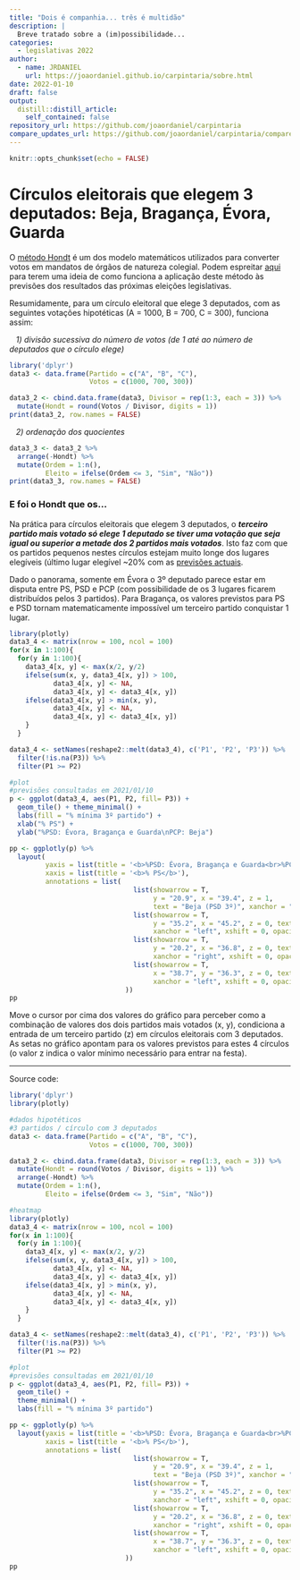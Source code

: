 ```yaml
---
title: "Dois é companhia... três é multidão"
description: |
  Breve tratado sobre a (im)possibilidade...
categories:
  - legislativas 2022
author:
  - name: JRDANIEL
    url: https://joaordaniel.github.io/carpintaria/sobre.html
date: 2022-01-10
draft: false
output:
  distill::distill_article:
    self_contained: false
repository_url: https://github.com/joaordaniel/carpintaria
compare_updates_url: https://github.com/joaordaniel/carpintaria/compare/pubv1...master
---
```



```r
knitr::opts_chunk$set(echo = FALSE)
```


# Círculos eleitorais que elegem 3 deputados: Beja, Bragança, Évora, Guarda 
O [método Hondt](https://www.cne.pt/content/metodo-de-hondt) é um dos modelo matemáticos utilizados para converter votos em mandatos de órgãos de natureza colegial. Podem espreitar [aqui](https://jrdaniel.shinyapps.io/paragrafo) para terem uma ideia de como funciona a aplicação deste método às previsões dos resultados das próximas eleições legislativas.

Resumidamente, para um círculo eleitoral que elege 3 deputados, com as seguintes votações hipotéticas (A = 1000, B = 700, C = 300), funciona assim:

&nbsp;&nbsp;&nbsp;*1) divisão sucessiva do número de votos (de 1 até ao número de deputados que o círculo elege)*

```r
library('dplyr')
data3 <- data.frame(Partido = c("A", "B", "C"),
                    Votos = c(1000, 700, 300))

data3_2 <- cbind.data.frame(data3, Divisor = rep(1:3, each = 3)) %>%
  mutate(Hondt = round(Votos / Divisor, digits = 1))
print(data3_2, row.names = FALSE)

```

&nbsp;&nbsp;&nbsp;*2) ordenação dos quocientes*

```r
data3_3 <- data3_2 %>%
  arrange(-Hondt) %>%
  mutate(Ordem = 1:n(),
         Eleito = ifelse(Ordem <= 3, "Sim", "Não"))
print(data3_3, row.names = FALSE)

```

### E foi o Hondt que os...
Na prática para círculos eleitorais que elegem 3 deputados, o ***terceiro partido mais votado só elege 1 deputado se tiver uma votação que seja igual ou superior a metade dos 2 partidos mais votados***. Isto faz com que os partidos pequenos nestes círculos estejam muito longe dos lugares elegíveis (último lugar elegível ~20% com as [previsões actuais](https://twitter.com/intracampos?ref_src=twsrc%5Egoogle%7Ctwcamp%5Eserp%7Ctwgr%5Eauthor).

Dado o panorama, somente em Évora o 3º deputado parece estar em disputa entre PS, PSD e PCP (com possibilidade de os 3 lugares ficarem distribuídos pelos 3 partidos). Para Bragança, os valores previstos para PS e PSD tornam matematicamente impossível um terceiro partido conquistar 1 lugar.



```r
library(plotly)
data3_4 <- matrix(nrow = 100, ncol = 100)
for(x in 1:100){
  for(y in 1:100){
    data3_4[x, y] <- max(x/2, y/2)
    ifelse(sum(x, y, data3_4[x, y]) > 100,
           data3_4[x, y] <- NA,
           data3_4[x, y] <- data3_4[x, y])
    ifelse(data3_4[x, y] > min(x, y),
           data3_4[x, y] <- NA,
           data3_4[x, y] <- data3_4[x, y])
    }
  }

data3_4 <- setNames(reshape2::melt(data3_4), c('P1', 'P2', 'P3')) %>%
  filter(!is.na(P3)) %>%
  filter(P1 >= P2)

#plot
#previsões consultadas em 2021/01/10
p <- ggplot(data3_4, aes(P1, P2, fill= P3)) + 
  geom_tile() + theme_minimal() +
  labs(fill = "% mínima 3º partido") +
  xlab("% PS") +
  ylab("%PSD: Évora, Bragança e Guarda\nPCP: Beja")

pp <- ggplotly(p) %>%
  layout(
         yaxis = list(title = '<b>%PSD: Évora, Bragança e Guarda<br>%PCP: Beja</b>'), 
         xaxis = list(title = '<b>% PS</b>'),
         annotations = list(
                               list(showarrow = T,
                                    y = "20.9", x = "39.4", z = 1,
                                    text = "Beja (PSD 3º)", xanchor = "left", xshift = 0, opacity = 0.7),
                               list(showarrow = T,
                                    y = "35.2", x = "45.2", z = 0, text = "Bragança",
                                    xanchor = "left", xshift = 0, opacity = 0.7),
                               list(showarrow = T,
                                    y = "20.2", x = "36.8", z = 0, text = "Évora (PCP 3º)",
                                    xanchor = "right", xshift = 0, opacity = 0.7),
                               list(showarrow = T,
                                    x = "38.7", y = "36.3", z = 0, text = "Guarda",
                                    xanchor = "left", xshift = 0, opacity = 0.7)
                             ))
pp


```

Move o cursor por cima dos valores do gráfico para perceber como a combinação de valores dos dois partidos mais votados (x, y), condiciona a entrada de um terceiro partido (z) em círculos eleitorais com 3 deputados. As setas no gráfico apontam para os valores previstos para estes 4 círculos (o valor z indica o valor mínimo necessário para entrar na festa).



------------
Source code:

```r
library('dplyr')
library(plotly)

#dados hipotéticos
#3 partidos / círculo com 3 deputados
data3 <- data.frame(Partido = c("A", "B", "C"),
                    Votos = c(1000, 700, 300))

data3_2 <- cbind.data.frame(data3, Divisor = rep(1:3, each = 3)) %>%
  mutate(Hondt = round(Votos / Divisor, digits = 1)) %>%
  arrange(-Hondt) %>%
  mutate(Ordem = 1:n(),
         Eleito = ifelse(Ordem <= 3, "Sim", "Não"))

#heatmap 
library(plotly)
data3_4 <- matrix(nrow = 100, ncol = 100)
for(x in 1:100){
  for(y in 1:100){
    data3_4[x, y] <- max(x/2, y/2)
    ifelse(sum(x, y, data3_4[x, y]) > 100,
           data3_4[x, y] <- NA,
           data3_4[x, y] <- data3_4[x, y])
    ifelse(data3_4[x, y] > min(x, y),
           data3_4[x, y] <- NA,
           data3_4[x, y] <- data3_4[x, y])
    }
  }

data3_4 <- setNames(reshape2::melt(data3_4), c('P1', 'P2', 'P3')) %>%
  filter(!is.na(P3)) %>%
  filter(P1 >= P2)

#plot
#previsões consultadas em 2021/01/10
p <- ggplot(data3_4, aes(P1, P2, fill= P3)) + 
  geom_tile() +
  theme_minimal() +
  labs(fill = "% mínima 3º partido")

pp <- ggplotly(p) %>%
  layout(yaxis = list(title = '<b>%PSD: Évora, Bragança e Guarda<br>%PCP: Beja</b>'), 
         xaxis = list(title = '<b>% PS</b>'),
         annotations = list(
                               list(showarrow = T,
                                    y = "20.9", x = "39.4", z = 1,
                                    text = "Beja (PSD 3º)", xanchor = "left", xshift = 0, opacity = 0.7),
                               list(showarrow = T,
                                    y = "35.2", x = "45.2", z = 0, text = "Bragança",
                                    xanchor = "left", xshift = 0, opacity = 0.7),
                               list(showarrow = T,
                                    y = "20.2", x = "36.8", z = 0, text = "Évora (PCP 3º)",
                                    xanchor = "right", xshift = 0, opacity = 0.7),
                               list(showarrow = T,
                                    x = "38.7", y = "36.3", z = 0, text = "Guarda",
                                    xanchor = "left", xshift = 0, opacity = 0.7)
                             ))
pp

```



